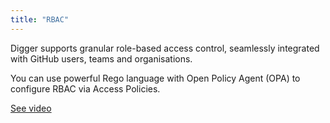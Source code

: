 ```yaml
---
title: "RBAC"
---
```


Digger supports granular role-based access control, seamlessly integrated with GitHub users, teams and organisations.

You can use powerful Rego language with Open Policy Agent (OPA) to configure RBAC via Access Policies.

[See video](https://www.loom.com/share/4dec05636b2b4b0187faf91e5c18879a?sid=58811567-00b3-4246-b87f-bd8dc06016f1)
